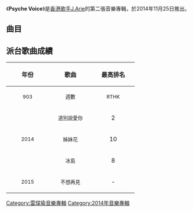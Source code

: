 {{Album infobox | <!-- See Wikipedia:WikiProject_Albums -->
| Name        = Psyche Voice
| Type        = [[專輯|專輯]]
| Artist      = [[J.Arie|J.Arie]]
| Cover       = 
| Released    = 2014年11月25日
| Recorded    = 2014年
| Genre       = 粵語、國語
| Length      = 38:58
| Label       = [[太陽娛樂文化|太陽娛樂文化]]
| Last album  = [[Soliloquy|Soliloquy]]<br>（2013年）
| This album  = '''Psyche Voice'''<br>（2014年）
| Next album  = 
}}

《'''Psyche Voice'''》是[[香港|香港]][[歌手|歌手]][[J.Arie|J.Arie]]的第二張音樂專輯，於2014年11月25日推出。

==曲目==
{{tracklist
| headline = 
| total_length = 38:58
| title_width = 16%

| title1 = 道別說愛你
| music1 = [[J.Arie|J.Arie]]<br>[[藝琛|藝琛]]
| lyrics1 = [[陳心遙|陳心遙]]
| arranger1 = 藝琛
| producer1 = 藝琛
| longnote1 = 
| length1 = 5:14

| title2 = 出發點
| music2 = [[Ivan_Leung|Ivan Leung]]
| lyrics2 = [[林若寧|林若寧]]
| arranger2 = 藝琛
| producer2 = 藝琛
| longnote2 = 
| length2 = 4:17

| title3 = 冰島
| music3 = J.Arie<br>藝琛
| lyrics3 = [[周耀輝|周耀輝]]
| arranger3 = 藝琛
| producer3 = 藝琛
| longnote3 = 
| length3 = 5:41

| title4 = 姊妹花
| music4 = [[Hong_Jin-Young|Hong Jin-Young]]
| lyrics4 = [[火火|火火]]
| arranger4 = Hong Jin-Young
| producer4 = 藝琛<br>Hong Jin-Young
| longnote4 = 
| length4 = 3:51

| title5 = 你的愛是甚麼形狀
| music5 = [[蔣卓嘉|蔣卓嘉]]
| lyrics5 = 蔣卓嘉
| arranger5 = 蔣卓嘉
| producer5 = 蔣卓嘉<br>藝琛
| note5 = 國語
| longnote5 = 台劇《[[莫非，這就是愛情|莫非，這就是愛情]]》插曲
| length5 = 3:48

| title6 = 失戀要在放工後
| music6 = [[John_Laudon|John Laudon]]
| lyrics6 = 林若寧
| arranger6 = 藝琛
| producer6 = 藝琛
| longnote6 = 
| length6 = 4:43

| title7 = 心魔
| music7 = 蔣卓嘉
| lyrics7 = 蔣卓嘉<br>[[鄧佳誼|鄧佳誼]]
| arranger7 = 蔣卓嘉
| producer7 = 蔣卓嘉<br>藝琛
| note7 = 國語
| longnote7 = 台劇《[[莫非，這就是愛情|莫非，這就是愛情]]》插曲
| length7 = 3:48

| title8 = 不想再見
| music8 = [[葉肇中|葉肇中]]
| lyrics8 = [[鄭櫻綸|鄭櫻綸]]
| arranger8 = 葉肇中<br>[[葉澍暉|葉澍暉]]
| producer8 = [[鄧智偉|鄧智偉]]
| longnote8 = 電影《[[小姐誘心|小姐誘心]]》主題曲
| length8 = 3:31

| title9 = 無永無遠
| music9 = 鄧智偉
| lyrics9 = [[許常德|許常德]]
| arranger9 = 葉澍暉<br>[[鄒俊仁|Fergus Chow]]
| producer9 = 鄧智偉<br>[[莊冬昕|莊冬昕]]
| note9 = 國語
| longnote9 = 電視動畫劇《[[正義紅師|正義紅師]]》插曲<br>《每一次都是你》國語版
| length9 = 4:01
}}

== 派台歌曲成績 ==
{| class="wikitable"
!align="center" rowspan="2" | 年份
!align="center" rowspan="2" | 歌曲
!align="center" colspan="8" | 最高排名
|-
!width="100"|<small>903</small> !! width="100"|<small>週數</small> !! width="100"|<small>RTHK</small> !! width="100"|<small>週數</small> !! width="100"|<small>997</small> !! width="100"|<small>週數</small> !! width="100"|<small>TVB</small> !! width="100"|<small>週數</small>
|-
|align="center" rowspan="3"|<small>2014</small> ||align="center"| <small>道別說愛你</small> ||align="center"| 2 ||align="center"| 3 ||align="center"| 3 ||align="center"| 8 ||align="center"| '''1''' ||align="center"| 10 ||align="center"| '''1''' ||align="center"| 4
|-
|align="center"| <small>姊妹花</small> ||align="center"| 10 ||align="center"| 3 ||align="center"| 9 ||align="center"| 5 ||align="center"| 4 ||align="center"| 3 ||align="center"| - ||align="center"| -
|-
|align="center"| <small>冰島</small> ||align="center"| 8 ||align="center"| 5 ||align="center"| 3 ||align="center"| 7 ||align="center"| 2 ||align="center"| 4 ||align="center"| 4 ||align="center"| 2
|-
|align="center" rowspan="1"|<small>2015</small> ||align="center"| <small>不想再見</small> ||align="center"| - ||align="center"| - ||align="center"| 10 ||align="center"| 2 ||align="center"| 2 ||align="center"| 5 ||align="center"| - ||align="center"| -
|}

[[Category:雷琛瑜音樂專輯|Category:雷琛瑜音樂專輯]]
[[Category:2014年音樂專輯|Category:2014年音樂專輯]]